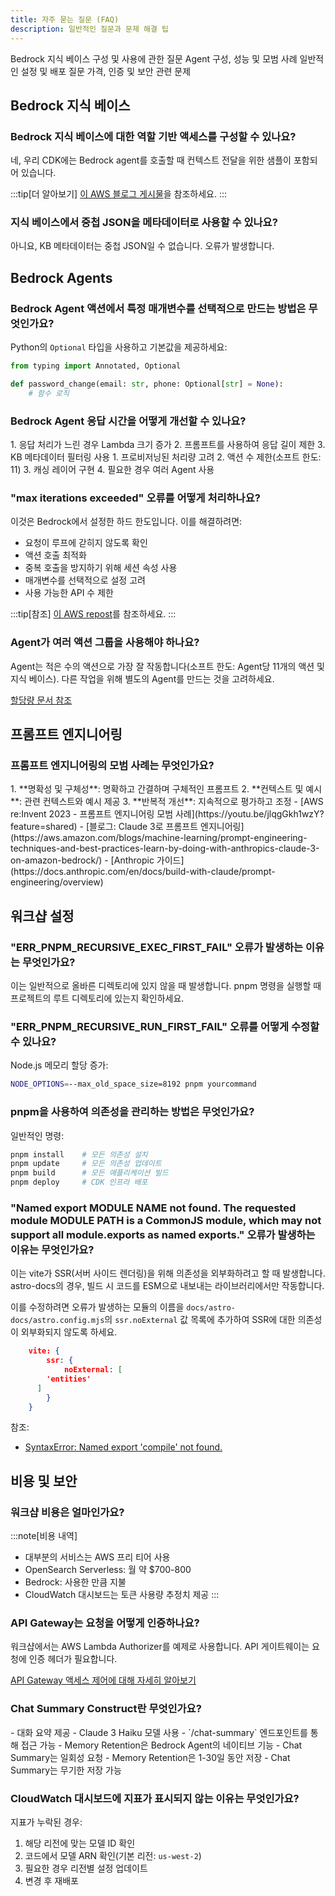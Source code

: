 ```yaml
---
title: 자주 묻는 질문 (FAQ)
description: 일반적인 질문과 문제 해결 팁
---
```



<CardGrid>
  <Card title="지식 베이스" icon="document">
    Bedrock 지식 베이스 구성 및 사용에 관한 질문
  </Card>
  
  <Card title="Bedrock Agents" icon="setting">
    Agent 구성, 성능 및 모범 사례
  </Card>
  
  <Card title="워크샵 설정" icon="rocket">
    일반적인 설정 및 배포 질문
  </Card>
  
  <Card title="비용 및 보안" icon="seti:lock">
    가격, 인증 및 보안 관련 문제
  </Card>
</CardGrid>

## Bedrock 지식 베이스

###  Bedrock 지식 베이스에 대한 역할 기반 액세스를 구성할 수 있나요?
네, 우리 CDK에는 Bedrock agent를 호출할 때 컨텍스트 전달을 위한 샘플이 포함되어 있습니다.

:::tip[더 알아보기]
[이 AWS 블로그 게시물](https://aws.amazon.com/es/blogs/machine-learning/access-control-for-vector-stores-using-metadata-filtering-with-knowledge-bases-for-amazon-bedrock/)을 참조하세요.
:::

###  지식 베이스에서 중첩 JSON을 메타데이터로 사용할 수 있나요?
아니요, KB 메타데이터는 중첩 JSON일 수 없습니다. 오류가 발생합니다.

## Bedrock Agents

###  Bedrock Agent 액션에서 특정 매개변수를 선택적으로 만드는 방법은 무엇인가요?
Python의 `Optional` 타입을 사용하고 기본값을 제공하세요:
```python
from typing import Annotated, Optional

def password_change(email: str, phone: Optional[str] = None):
    # 함수 로직
```

###  Bedrock Agent 응답 시간을 어떻게 개선할 수 있나요?
<Tabs>
  <TabItem label="빠른 해결 방법">
    1. 응답 처리가 느린 경우 Lambda 크기 증가
    2. 프롬프트를 사용하여 응답 길이 제한
    3. KB 메타데이터 필터링 사용
  </TabItem>
  
  <TabItem label="장기적 해결책">
    1. 프로비저닝된 처리량 고려
    2. 액션 수 제한(소프트 한도: 11)
    3. 캐싱 레이어 구현
    4. 필요한 경우 여러 Agent 사용
  </TabItem>
</Tabs>

###  "max iterations exceeded" 오류를 어떻게 처리하나요?
이것은 Bedrock에서 설정한 하드 한도입니다. 이를 해결하려면:
- 요청이 루프에 갇히지 않도록 확인
- 액션 호출 최적화
- 중복 호출을 방지하기 위해 세션 속성 사용
- 매개변수를 선택적으로 설정 고려
- 사용 가능한 API 수 제한

:::tip[참조]
[이 AWS repost](https://repost.aws/questions/QUazRyCtdbSvqFV2fWJMzu3A/aws-bedrock-agent-failurereason-max-iterations-exceeded)를 참조하세요.
:::

###  Agent가 여러 액션 그룹을 사용해야 하나요?
Agent는 적은 수의 액션으로 가장 잘 작동합니다(소프트 한도: Agent당 11개의 액션 및 지식 베이스). 다른 작업을 위해 별도의 Agent를 만드는 것을 고려하세요.

[할당량 문서 참조](https://docs.aws.amazon.com/bedrock/latest/userguide/quotas.html)

## 프롬프트 엔지니어링

###  프롬프트 엔지니어링의 모범 사례는 무엇인가요?
<Tabs>
  <TabItem label="주요 원칙">
    1. **명확성 및 구체성**: 명확하고 간결하며 구체적인 프롬프트
    2. **컨텍스트 및 예시**: 관련 컨텍스트와 예시 제공
    3. **반복적 개선**: 지속적으로 평가하고 조정
  </TabItem>
  
  <TabItem label="자료">
    - [AWS re:Invent 2023 - 프롬프트 엔지니어링 모범 사례](https://youtu.be/jlqgGkh1wzY?feature=shared)
    - [블로그: Claude 3로 프롬프트 엔지니어링](https://aws.amazon.com/blogs/machine-learning/prompt-engineering-techniques-and-best-practices-learn-by-doing-with-anthropics-claude-3-on-amazon-bedrock/)
    - [Anthropic 가이드](https://docs.anthropic.com/en/docs/build-with-claude/prompt-engineering/overview)
  </TabItem>
</Tabs>

## 워크샵 설정

###  "ERR_PNPM_RECURSIVE_EXEC_FIRST_FAIL" 오류가 발생하는 이유는 무엇인가요?
이는 일반적으로 올바른 디렉토리에 있지 않을 때 발생합니다. pnpm 명령을 실행할 때 프로젝트의 루트 디렉토리에 있는지 확인하세요.

###  "ERR_PNPM_RECURSIVE_RUN_FIRST_FAIL" 오류를 어떻게 수정할 수 있나요?
Node.js 메모리 할당 증가:
```bash
NODE_OPTIONS=--max_old_space_size=8192 pnpm yourcommand
```

###  pnpm을 사용하여 의존성을 관리하는 방법은 무엇인가요?
일반적인 명령:
```bash
pnpm install    # 모든 의존성 설치
pnpm update     # 모든 의존성 업데이트
pnpm build      # 모든 애플리케이션 빌드
pnpm deploy     # CDK 인프라 배포
```

### "Named export MODULE NAME not found. The requested module MODULE PATH is a CommonJS module, which may not support all module.exports as named exports." 오류가 발생하는 이유는 무엇인가요?

이는 vite가 SSR(서버 사이드 렌더링)을 위해 의존성을 외부화하려고 할 때 발생합니다. astro-docs의 경우, 빌드 시 코드를 ESM으로 내보내는 라이브러리에서만 작동합니다.

이를 수정하려면 오류가 발생하는 모듈의 이름을 `docs/astro-docs/astro.config.mjs`의 `ssr.noExternal` 값 목록에 추가하여 SSR에 대한 의존성이 외부화되지 않도록 하세요.

```json
	vite: {
		ssr: {
			noExternal: [
        'entities'
      ]
		}
	}
```

참조:
* [SyntaxError: Named export 'compile' not found.](https://github.com/withastro/astro/issues/8297)

## 비용 및 보안

###  워크샵 비용은 얼마인가요?
:::note[비용 내역]
- 대부분의 서비스는 AWS 프리 티어 사용
- OpenSearch Serverless: 월 약 $700-800
- Bedrock: 사용한 만큼 지불
- CloudWatch 대시보드는 토큰 사용량 추정치 제공
:::

###  API Gateway는 요청을 어떻게 인증하나요?
워크샵에서는 AWS Lambda Authorizer를 예제로 사용합니다. API 게이트웨이는 요청에 인증 헤더가 필요합니다.

[API Gateway 액세스 제어에 대해 자세히 알아보기](https://docs.aws.amazon.com/apigateway/latest/developerguide/apigateway-control-access-to-api.html)

###  Chat Summary Construct란 무엇인가요?
<Tabs>
  <TabItem label="개요">
    - 대화 요약 제공
    - Claude 3 Haiku 모델 사용
    - `/chat-summary` 엔드포인트를 통해 접근 가능
  </TabItem>
  
  <TabItem label="vs Memory Retention">
    - Memory Retention은 Bedrock Agent의 네이티브 기능
    - Chat Summary는 일회성 요청
    - Memory Retention은 1-30일 동안 저장
    - Chat Summary는 무기한 저장 가능
  </TabItem>
</Tabs>

###  CloudWatch 대시보드에 지표가 표시되지 않는 이유는 무엇인가요?
지표가 누락된 경우:
1. 해당 리전에 맞는 모델 ID 확인
2. 코드에서 모델 ARN 확인(기본 리전: `us-west-2`)
3. 필요한 경우 리전별 설정 업데이트
4. 변경 후 재배포 